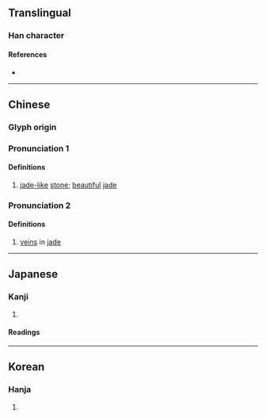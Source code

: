 {{also|珉}}
{{character info/new}}
==Translingual==

===Han character===
{{Han char|rn=96|rad=玉|as=04|sn=8|four=10140|canj=MGYK|ids=⿰𤣩文}}

====References====
* {{Han ref|kx=0728.030|dkj=20860|dj=1140.030|hdz=21105.030|uh=739F|ud=29599|bh=AAB3|bd=43699}}

----

==Chinese==
{{zh-forms}}

===Glyph origin===
{{Han etym}}

===Pronunciation 1===
{{zh-pron
|m=mín,wén,1nb=standard in Mainland,2nb=standard in Taiwan
|c=man4
|oc=y
|cat=n
}}

====Definitions====
{{zh-hanzi}}

# {{lb|zh|literary}} [[jade]][[-like]] [[stone]]; [[beautiful]] [[jade]]

===Pronunciation 2===
{{zh-pron
|m=wén
|cat=n
}}

====Definitions====
{{zh-hanzi}}

# {{lb|zh|literary}} [[vein]]s in [[jade]]

----

==Japanese==

===Kanji===
{{ja-kanji|grade=|rs=玉04}}

# {{rfdef|ja|sort=玉04}}

====Readings====
{{ja-readings|on=[[びん]] (bin), [[みん]] (min), [[ばい]] (bai), [[まい]] (mai), [[ぶん]] (bun), [[もん]] (mon)|kun=}}

----

==Korean==

===Hanja===
{{ko-hanja|hangeul=민|eumhun=}}

# {{rfdef|ko|sort=玉04}}